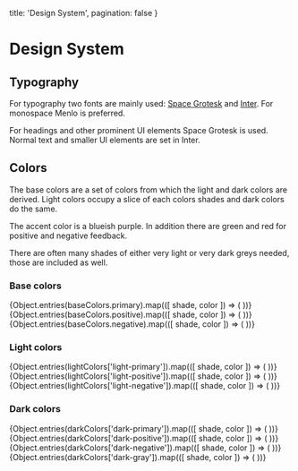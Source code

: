 
  title: 'Design System',
  pagination: false
}

# Design System

## Typography

For typography two fonts are mainly used: [Space Grotesk](https://floriankarsten.github.io/space-grotesk/) and [Inter](https://rsms.me/inter).
For monospace Menlo is preferred.

For headings and other prominent UI elements Space Grotesk is used.
Normal text and smaller UI elements are set in Inter.


## Colors

The base colors are a set of colors from which the light and dark colors are derived.
Light colors occupy a slice of each colors shades and dark colors do the same.

The accent color is a blueish purple.
In addition there are green and red for positive and negative feedback.

There are often many shades of either very light or very dark greys needed, those are included as well.


### Base colors

<div className={tw('flex gap-4 mb-12 flex-wrap')}>
  {Object.entries(baseColors.primary).map(([ shade, color ]) => (
    <ColorCard key={`primary-${shade}`} name="primary" color={color} shade={shade} />
  ))}
</div>

<div className={tw('flex gap-4 mb-12 flex-wrap')}>
  {Object.entries(baseColors.positive).map(([ shade, color ]) => (
    <ColorCard key={`positive-${shade}`} name="positive" color={color} shade={shade} />
  ))}
</div>

<div className={tw('flex gap-4 mb-12 flex-wrap')}>
  {Object.entries(baseColors.negative).map(([ shade, color ]) => (
    <ColorCard key={`negative-${shade}`} name="negative" color={color} shade={shade} />
  ))}
</div>


### Light colors

<div className={tw('flex gap-4 mb-12 flex-wrap')}>
  {Object.entries(lightColors['light-primary']).map(([ shade, color ]) => (
    <ColorCard key={`light-primary-${shade}`} name="light-primary" color={color} shade={shade} />
  ))}
</div>

<div className={tw('flex gap-4 mb-12 flex-wrap')}>
  {Object.entries(lightColors['light-positive']).map(([ shade, color ]) => (
    <ColorCard key={`light-positive-${shade}`} name="light-positive" color={color} shade={shade} />
  ))}
</div>

<div className={tw('flex gap-4 mb-12 flex-wrap')}>
  {Object.entries(lightColors['light-negative']).map(([ shade, color ]) => (
    <ColorCard key={`light-negative-${shade}`} name="light-negative" color={color} shade={shade} />
  ))}
</div>


### Dark colors

<div className={tw('flex gap-4 mb-12 flex-wrap')}>
  {Object.entries(darkColors['dark-primary']).map(([ shade, color ]) => (
    <ColorCard key={`dark-primary-${shade}`} name="dark-primary" color={color} shade={shade} />
  ))}
</div>

<div className={tw('flex gap-4 mb-12 flex-wrap')}>
  {Object.entries(darkColors['dark-positive']).map(([ shade, color ]) => (
    <ColorCard key={`dark-positive-${shade}`} name="dark-positive" color={color} shade={shade} />
  ))}
</div>

<div className={tw('flex gap-4 mb-12 flex-wrap')}>
  {Object.entries(darkColors['dark-negative']).map(([ shade, color ]) => (
    <ColorCard key={`dark-negative-${shade}`} name="dark-negative" color={color} shade={shade} />
  ))}
</div>

<div className={tw('flex gap-4 mb-12 flex-wrap')}>
  {Object.entries(darkColors['dark-gray']).map(([ shade, color ]) => (
    <ColorCard key={`dark-gray-${shade}`} name="dark-gray" color={color} shade={shade} />
  ))}
</div>
